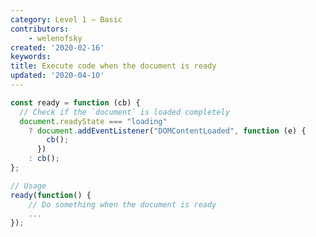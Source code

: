 ```yaml
---
category: Level 1 — Basic
contributors:
    - welenofsky
created: '2020-02-16'
keywords:
title: Execute code when the document is ready
updated: '2020-04-10'
---
```


```js
const ready = function (cb) {
  // Check if the `document` is loaded completely
  document.readyState === "loading"
    ? document.addEventListener("DOMContentLoaded", function (e) {
        cb();
      })
    : cb();
};

// Usage
ready(function() {
    // Do something when the document is ready
    ...
});
```
